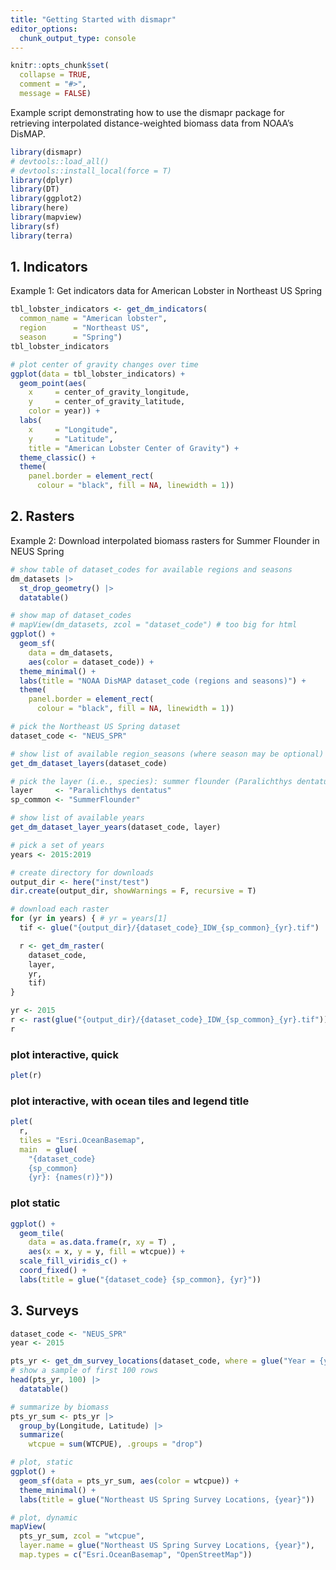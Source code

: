 ```yaml
---
title: "Getting Started with dismapr"
editor_options: 
  chunk_output_type: console
---
```

```r
knitr::opts_chunk$set(
  collapse = TRUE,
  comment = "#>",
  message = FALSE)
```

Example script demonstrating how to use the dismapr package for retrieving
interpolated distance-weighted biomass data from NOAA's DisMAP.

```r
library(dismapr) 
# devtools::load_all() 
# devtools::install_local(force = T)
library(dplyr)
library(DT)
library(ggplot2)
library(here)
library(mapview)
library(sf)
library(terra)
```

## 1. Indicators

Example 1: Get indicators data for American Lobster in Northeast US Spring

```r
tbl_lobster_indicators <- get_dm_indicators(
  common_name = "American lobster", 
  region      = "Northeast US",
  season      = "Spring")
tbl_lobster_indicators

# plot center of gravity changes over time
ggplot(data = tbl_lobster_indicators) +
  geom_point(aes(
    x     = center_of_gravity_longitude, 
    y     = center_of_gravity_latitude, 
    color = year)) +
  labs(
    x     = "Longitude", 
    y     = "Latitude", 
    title = "American Lobster Center of Gravity") +
  theme_classic() +
  theme(
    panel.border = element_rect(
      colour = "black", fill = NA, linewidth = 1))
```

## 2. Rasters

Example 2: Download interpolated biomass rasters for Summer Flounder in NEUS Spring

```r
# show table of dataset_codes for available regions and seasons
dm_datasets |> 
  st_drop_geometry() |>
  datatable()

# show map of dataset_codes
# mapView(dm_datasets, zcol = "dataset_code") # too big for html
ggplot() +
  geom_sf(
    data = dm_datasets, 
    aes(color = dataset_code)) +
  theme_minimal() +
  labs(title = "NOAA DisMAP dataset_code (regions and seasons)") +
  theme(
    panel.border = element_rect(
      colour = "black", fill = NA, linewidth = 1))
```

```r
# pick the Northeast US Spring dataset
dataset_code <- "NEUS_SPR"

# show list of available region_seasons (where season may be optional)
get_dm_dataset_layers(dataset_code)

# pick the layer (i.e., species): summer flounder (Paralichthys dentatus)
layer     <- "Paralichthys dentatus"
sp_common <- "SummerFlounder"

# show list of available years
get_dm_dataset_layer_years(dataset_code, layer)

# pick a set of years
years <- 2015:2019

# create directory for downloads
output_dir <- here("inst/test")
dir.create(output_dir, showWarnings = F, recursive = T)

# download each raster
for (yr in years) { # yr = years[1]
  tif <- glue("{output_dir}/{dataset_code}_IDW_{sp_common}_{yr}.tif")

  r <- get_dm_raster(
    dataset_code,
    layer,
    yr,
    tif)
}

yr <- 2015
r <- rast(glue("{output_dir}/{dataset_code}_IDW_{sp_common}_{yr}.tif"))
r
```

### plot interactive, quick

```r
plet(r)
```

### plot interactive, with ocean tiles and legend title

```r
plet(
  r, 
  tiles = "Esri.OceanBasemap",
  main  = glue(
    "{dataset_code}
    {sp_common}
    {yr}: {names(r)}"))
```

### plot static

```r
ggplot() +
  geom_tile(
    data = as.data.frame(r, xy = T) , 
    aes(x = x, y = y, fill = wtcpue)) +
  scale_fill_viridis_c() +
  coord_fixed() +
  labs(title = glue("{dataset_code} {sp_common}, {yr}"))
```

## 3. Surveys

```r
dataset_code <- "NEUS_SPR"
year <- 2015

pts_yr <- get_dm_survey_locations(dataset_code, where = glue("Year = {year}"))
# show a sample of first 100 rows
head(pts_yr, 100) |> 
  datatable()

# summarize by biomass
pts_yr_sum <- pts_yr |>
  group_by(Longitude, Latitude) |>
  summarize(
    wtcpue = sum(WTCPUE), .groups = "drop")

# plot, static
ggplot() +
  geom_sf(data = pts_yr_sum, aes(color = wtcpue)) +
  theme_minimal() +
  labs(title = glue("Northeast US Spring Survey Locations, {year}"))

# plot, dynamic
mapView(
  pts_yr_sum, zcol = "wtcpue", 
  layer.name = glue("Northeast US Spring Survey Locations, {year}"),
  map.types = c("Esri.OceanBasemap", "OpenStreetMap"))
```

